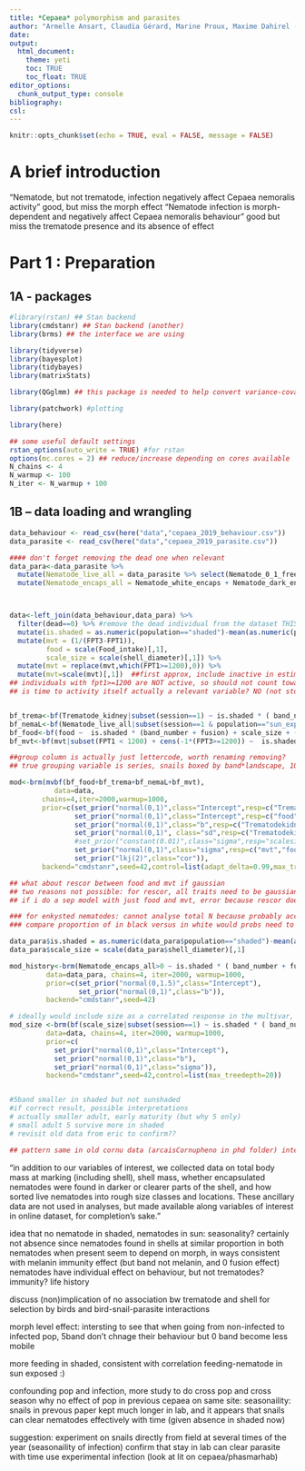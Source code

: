 ```yaml
---
title: *Cepaea* polymorphism and parasites
author: "Armelle Ansart, Claudia Gérard, Marine Proux, Maxime Dahirel (this code by M. Dahirel)"
date:
output: 
  html_document:
    theme: yeti
    toc: TRUE
    toc_float: TRUE
editor_options:
  chunk_output_type: console
bibliography:
csl:
---
```



```r
knitr::opts_chunk$set(echo = TRUE, eval = FALSE, message = FALSE)
```


# A brief introduction

<!--to do-->

"Nematode, but not trematode, infection negatively affect Cepaea nemoralis activity"
good, but miss the morph effect
"Nematode infection is morph-dependent and negatively affect Cepaea nemoralis behaviour"
good but miss the trematode presence and its absence of effect

# Part 1 : Preparation

## 1A - packages

```r
#library(rstan) ## Stan backend
library(cmdstanr) ## Stan backend (another)
library(brms) ## the interface we are using

library(tidyverse)
library(bayesplot)
library(tidybayes)
library(matrixStats)

library(QGglmm) ## this package is needed to help convert variance-covariance matrices from latent to data scale

library(patchwork) #plotting

library(here)

## some useful default settings
rstan_options(auto_write = TRUE) #for rstan
options(mc.cores = 2) ## reduce/increase depending on cores available
N_chains <- 4
N_warmup <- 100 
N_iter <- N_warmup + 100 
```


## 1B – data loading and wrangling

```r
data_behaviour <- read_csv(here("data","cepaea_2019_behaviour.csv"))
data_parasite <- read_csv(here("data","cepaea_2019_parasite.csv"))
```


```r
#### don't forget removing the dead one when relevant
data_para<-data_parasite %>% 
  mutate(Nematode_live_all = data_parasite %>% select(Nematode_0_1_free:Nematode_5_plus_lung) %>% rowSums()) %>% 
  mutate(Nematode_encaps_all = Nematode_white_encaps + Nematode_dark_encaps)



data<-left_join(data_behaviour,data_para) %>% 
  filter(dead==0) %>% #remove the dead individual from the dataset THIS IS THE ONE WITH THE MOST NEMATOD BY FAR (102), this is NAT HISTORY INFO
  mutate(is.shaded = as.numeric(population=="shaded")-mean(as.numeric(population=="is.shaded"))) %>% 
  mutate(mvt = (1/(FPT3-FPT1)),
         food = scale(Food_intake)[,1],
         scale_size = scale(shell_diameter)[,1]) %>% 
  mutate(mvt = replace(mvt,which(FPT1>=1200),0)) %>% 
  mutate(mvt=scale(mvt)[,1])  ##first approx, include inactive in estimates of scaling
## individuals with fpt1>=1200 are NOT active, so should not count towards mvt model
## is time to activity itself actually a relevant variable? NO (not stdised in the petri to, table phase, just let them habituate until they move)


bf_trema<-bf(Trematode_kidney|subset(session==1) ~ is.shaded * ( band_number + fusion) + scale_size + (1|series)+(1|q|fullID),family=poisson)
bf_nemaL<-bf(Nematode_live_all|subset(session==1 & population=="sun_exposed") ~ band_number + fusion + scale_size + (1|series)+(1|q|fullID),family=poisson)
bf_food<-bf(food ~  is.shaded * (band_number + fusion) + scale_size + (1|series)+(1|q|fullID))
bf_mvt<-bf(mvt|subset(FPT1 < 1200) + cens(-1*(FPT3>=1200)) ~  is.shaded * (band_number + fusion) + scale_size + (1|series)+(1|q|fullID))

##group column is actually just lettercode, worth renaming removing?
## true grouping variable is series, snails boxed by band*landscape, 10 of each taken in series, then replaced in box before second test

mod<-brm(mvbf(bf_food+bf_trema+bf_nemaL+bf_mvt),
           data=data,
        chains=4,iter=2000,warmup=1000,
        prior=c(set_prior("normal(0,1)",class="Intercept",resp=c("Trematodekidney","Nematodeliveall")),
                set_prior("normal(0,1)",class="Intercept",resp=c("food","mvt")),
                set_prior("normal(0,1)",class="b",resp=c("Trematodekidney","Nematodeliveall","food","mvt")),
                set_prior("normal(0,1)", class="sd",resp=c("Trematodekidney","Nematodeliveall","food","mvt")),
                #set_prior("constant(0.01)",class="sigma",resp="scalesize"),
                set_prior("normal(0,1)",class="sigma",resp=c("mvt","food")),
                set_prior("lkj(2)",class="cor")),
        backend="cmdstanr",seed=42,control=list(adapt_delta=0.99,max_treedepth=10))

## what about rescor between food and mvt if gaussian
## two reasons not possible: for rescor, all traits need to be gaussian in the multivar model
## if i do a sep model with just food and mvt, error because rescor doesn't allow for cens or subset aterms (only se mi and weights)

### for enkysted nematodes: cannot analyse total N because probably accrue with age, which we do not know here
### compare proportion of in black versus in white would probs need to know actual surface of each (+ bias towards trapping close to opening, where more black), so just natural history and evidence that nematodes are present in marais, just not when we sampled (seasonality?)

data_para$is.shaded = as.numeric(data_para$population=="shaded")-mean(as.numeric(data_para$population=="is.shaded"))
data_para$scale_size = scale(data_para$shell_diameter)[,1]

mod_history<-brm(Nematode_encaps_all>0 ~ is.shaded * ( band_number + fusion ) + scale_size,family=bernoulli,
         data=data_para, chains=4, iter=2000, warmup=1000,
         prior=c(set_prior("normal(0,1.5)",class="Intercept"),
                 set_prior("normal(0,1)",class="b")),
         backend="cmdstanr",seed=42)

# ideally would include size as a correlated response in the multivar, not a covariate, but splitting indvar bw sigma and SD is WAY TOO HARD
mod_size <-brm(bf(scale_size|subset(session==1) ~ is.shaded * ( band_number + fusion )),
         data=data, chains=4, iter=2000, warmup=1000,
         prior=c(
           set_prior("normal(0,1)",class="Intercept"),
           set_prior("normal(0,1)",class="b"),
           set_prior("normal(0,1)",class="sigma")),
         backend="cmdstanr",seed=42,control=list(max_treedepth=20))


#5band smaller in shaded but not sunshaded
#if correct result, possible interpretations
# actually smaller adult, early maturity (but why 5 only)
# small adult 5 survive more in shaded
# revisit old data from eric to confirm??

## pattern same in old cornu data (arcaisCornupheno in phd folder) intermediate vs ferme, ouvert is vineyard (no cepaea there), so something cross specific and cross temp
```

"in addition to our variables of interest, we collected data on total body mass at marking (including shell), shell mass, whether encapsulated nematodes were found in darker or clearer parts of the shell, and how sorted live nematodes into rough size classes and locations. These ancillary data are not used in analyses, but made available along variables of interest in online dataset, for completion's sake."

idea that no nematode in shaded, nematodes in sun: seasonality?
certainly not absence since nematodes found in shells at similar proportion in both
nematodes when present seem to depend on morph, in ways consistent with melanin immunity effect (but band not melanin, and 0 fusion effect)
nematodes have individual effect on behaviour, but not trematodes? immunity? life history

discuss (non)implication of no association bw trematode and shell for selection by birds and bird-snail-parasite interactions

morph level effect: intersting to see that when going from non-infected to infected pop, 5band don't chnage their behaviour
but 0 band become less mobile

more feeding in shaded, consistent with correlation feeding-nematode in sun exposed :)

confounding pop and infection, more study to do cross pop and cross season
why no effect of pop in previous cepaea on same site: seasonaility: snails in prevous paper kept much longer in lab, and it appears that snails can clear nematodes effectively with time (given absence in shaded now)

suggestion: experiment on snails directly from field at several times of the year (seasonaility of infection)
confirm that stay in lab can clear parasite with time
use experimental infection (look at lit on cepaea/phasmarhab)